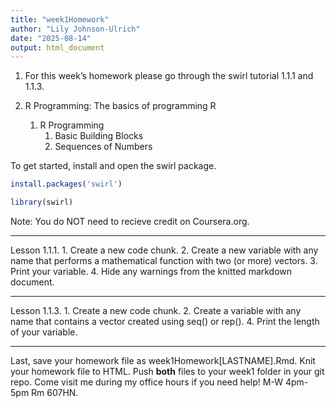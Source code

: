 ```yaml
---
title: "week1Homework"
author: "Lily Johnson-Ulrich"
date: "2025-08-14"
output: html_document
---
```


1. For this week's homework please go through the swirl tutorial 1.1.1 and 1.1.3. 

1. R Programming: The basics of programming R
    1. R Programming
        1. Basic Building Blocks
        3. Sequences of Numbers

To get started, install and open the swirl package. 
```r

install.packages('swirl')

library(swirl)

```
Note: You do NOT need to recieve credit on Coursera.org. 

---

Lesson 1.1.1.
1. Create a new code chunk. 
2. Create a new variable with any name that performs a mathematical function with two (or more) vectors. 
3. Print your variable. 
4. Hide any warnings from the knitted markdown document. 


---

Lesson 1.1.3. 
1. Create a new code chunk.
2. Create a variable with any name that contains a vector created using seq() or rep(). 
4. Print the length of your variable. 



---

Last, save your homework file as week1Homework[LASTNAME].Rmd. Knit your homework file to HTML. Push **both** files to your week1 folder in your git repo. Come visit me during my office hours if you need help! M-W 4pm-5pm Rm 607HN.  
